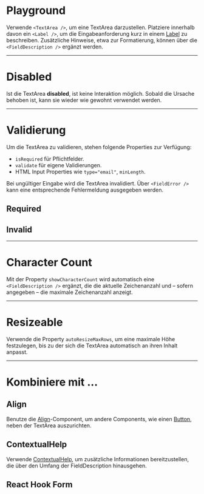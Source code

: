 # Playground

Verwende `<TextArea />`, um eine TextArea darzustellen. Platziere innerhalb
davon ein `<Label />`, um die Eingabeanforderung kurz in einem
[Label](/03-components/content/label/overview) zu beschreiben. Zusätzliche Hinweise, etwa
zur Formatierung, können über die `<FieldDescription />` ergänzt werden.

<LiveCodeEditor />

---

# Disabled

Ist die TextArea **disabled**, ist keine Interaktion möglich. Sobald die Ursache
behoben ist, kann sie wieder wie gewohnt verwendet werden.

<LiveCodeEditor example="disabled" editorCollapsed />

---

# Validierung

Um die TextArea zu validieren, stehen folgende Properties zur Verfügung:

- `isRequired` für Pflichtfelder.
- `validate` für eigene Validierungen.
- HTML Input Properties wie `type="email"`, `minLength`.

Bei ungültiger Eingabe wird die TextArea invalidiert. Über `<FieldError />` kann
eine entsprechende Fehlermeldung ausgegeben werden.

## Required

<LiveCodeEditor example="required" editorCollapsed />

## Invalid

<LiveCodeEditor example="invalid" editorCollapsed />

---

# Character Count

Mit der Property `showCharacterCount` wird automatisch eine
`<FieldDescription />` ergänzt, die die aktuelle Zeichenanzahl und – sofern
angegeben – die maximale Zeichenanzahl anzeigt.

<LiveCodeEditor example="characterCount" editorCollapsed />

---

# Resizeable

Verwende die Property `autoResizeMaxRows`, um eine maximale Höhe festzulegen,
bis zu der sich die TextArea automatisch an ihren Inhalt anpasst.

<LiveCodeEditor example="resizeable" editorCollapsed />

---

# Kombiniere mit ...

## Align

Benutze die [Align](/03-components/structure/align/overview)-Component, um andere
Components, wie einen [Button](/03-components/actions/button/overview), neben der
TextArea auszurichten.

<LiveCodeEditor example="align" editorCollapsed />

## ContextualHelp

Verwende [ContextualHelp](/03-components/overlays/contextual-help/overview), um
zusätzliche Informationen bereitzustellen, die über den Umfang der
FieldDescription hinausgehen.

<LiveCodeEditor example="contextualHelp" editorCollapsed />

## React Hook Form

<LiveCodeEditor example="form" editorCollapsed />
